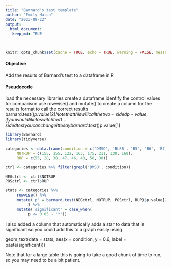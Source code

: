 ```yaml
---
title: "Barnard's test template"
author: "Emily Hatch"
date: "2023-08-22"
output: 
  html_document:
   keep_md: TRUE

---
```


```r
knitr::opts_chunk$set(cache = TRUE, echo = TRUE, warning = FALSE, message = FALSE, error = FALSE, fig_width = 4, fig_height = 6, fig_retina = TRUE, dev = c("png", "pdf")) 
```

#### Objective
Add the results of Barnard’s test to a dataframe in R

#### Pseudocode
load the necessary libraries
create a dataframe
identify the control values for comparison
use rowwise() and mutate() to create a column for the results
format to call the correct results barnard.test()$p.value[2]
Note that this will call the two-sided p-value, if you would like to switch to a 1-sided test you can change it to say barnard.test()$p.value[1]

```r
library(Barnard)
library(tidyverse)

categories <- data.frame(condition = c('DMSO', 'BLEB', 'B5', 'B6', 'B7_2uM', 'B8', 'D9', 'B7_500nM'), 
     NOTRUP = c(155, 155, 122, 163, 175, 211, 130, 168),
     RUP = c(55, 28, 38, 47, 46, 40, 58, 38))

ctrl <- categories %>% filter(grepl('DMSO', condition))

NEGctrl <- ctrl$NOTRUP
POSctrl <- ctrl$RUP

stats <- categories %>%
     rowwise() %>%
     mutate('p' = barnard.test(NEGctrl, NOTRUP, POSctrl, RUP)$p.value[2]
          ) %>%
     mutate('significant' = case_when(
          p <= 0.05 ~ '*'))
```

I also added a column that automatically adds a star to data that is significant so you could add this to a graph easily using

geom_text(data = stats, aes(x = condition, y = 0.6, label = paste(significant)))

Note that for a large table this is going to take a good chunk of time to run, so you may need to be a bit patient.